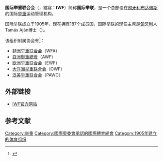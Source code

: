 {{noteTA
|T=zh-hans:国际举重联合会; zh-tw:國際舉重總會;
|1=zh-hans:国际举重联合会; zh-tw:國際舉重總會;
|2=zh-hans:国际举联; zh-tw:國際舉總;
}}
{{Infobox organization
|name         = 國際舉重總會
|native_name  = International Weightlifting Federation
|original_name= emzetközi Súlyemelő-szövetség
|bgcolor      = <!-- header background color -->
|fgcolor      = <!-- header text color -->
|logo         = International Weightlifting Federation (IWF) seit 2014.svg
|logo_size    = 130
|image        = 
|image_border = 
|size         = 
|alt          = <!-- alt text; see [[WP:ALT|WP:ALT]] -->
|caption      = 
|map          = <!-- optional -->
|msize        = <!-- map size, optional, default 200px -->
|malt         = <!-- map alt text -->
|mcaption     = <!-- optional -->
|abbreviation = IWF
|motto        = 
|formation    = 1905年
|extinction   = <!-- date of extinction, optional -->
|type         = [[國際體育組織|國際體育組織]]
|status       = <!-- ad hoc, treaty, foundation, etc -->
|purpose      = <!-- focus as e.g. humanitarian, peacekeeping, etc -->
|headquarters = {{HUN}}[[布達佩斯|布達佩斯]]
|location     = 
|coords       = <!-- Coordinates of location using a coordinates template -->
|region_served = {{flag|World}}
|membership   = 
|language     = [[英語|英語]] [[匈牙利語|匈牙利語]]
|leader_title = 主席
|leader_name  = Tamás Aján
|main_organ   = 
|parent_organization = <!-- if one -->
|affiliations = [[國際奧林匹克委員會|國際奧林匹克委員會]]
|num_staff    = 
|num_volunteers =
|budget       = 
|website      = {{URL|http://www.iwf.net/}}
|remarks      =
}}
'''国际举重联合会'''（{{lang-en|'''International Weightlifting Federation'''}}，縮寫：'''IWF'''）简称'''国际举联'''，是一个总部设在[[匈牙利|匈牙利]][[布达佩斯|布达佩斯]]的国际[[举重|举重]]运动管理机构。

国际举联成立于1905年，现在拥有187个成员国，国际举联的现任主席是[[匈牙利|匈牙利]]人Tamás Aján博士（{{lang|en|Dr. Tamás Aján}}）。

该组织附属协会有<ref>{{cite web|title=Continental Federations|publisher=International Weightlifting Federation|url=http://www.iwf.net/iwf/organization/continental.php|accessdate=2008-12-12|deadurl=yes|archiveurl=https://web.archive.org/web/20081019160223/http://www.iwf.net/iwf/organization/continental.php|archivedate=2008-10-19}}</ref>：
*[[非洲举重联合会|非洲举重联合会]]（WFA）
*[[亞洲舉重總會|亞洲舉重總會]]（AWF）
*[[欧洲举重联合会|欧洲举重联合会]]（EWF）
*[[大洋洲举重联合会|大洋洲举重联合会]]（OWF）
*[[泛美举重联合会|泛美举重联合会]]（PAWC）

== 外部链接 ==
*[http://www.iwf.net IWF官方网站]{{Wayback|url=http://www.iwf.net/ |date=20101229124401 }}

==参考文献==
<div class="references-small">
<references></references>
</div>

{{國際運動總會}}
[[Category:举重|Category:举重]]
[[Category:國際奧委會承認的國際體育總會|Category:國際奧委會承認的國際體育總會]]
[[Category:1905年建立的体育组织|Category:1905年建立的体育组织]]

{{sport-stub}}